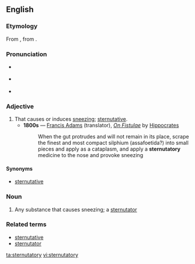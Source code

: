 {{was wotd|2008|February|10}}
==English==

===Etymology===
From {{etyl|la|en}} {{m|la|sternūtātōrius}}, from {{m|la|sternuō||sneeze}}.

===Pronunciation===
* {{a|RP}} {{IPA|/stɜːˈnjuː.təˌtɔːr.i/|lang=en}}
* {{a|US}} {{IPA|/stɝːˈnuː.təˌtɔːr.i/|lang=en}}
* {{audio|en-us-sternutatory.ogg|Audio (US)|lang=en}}

===Adjective===
{{en-adj}}

# That causes or induces [[sneeze|sneezing]]; [[sternutative]].
#* '''1800s''' — [[w:Francis Adams|Francis Adams]] (translator), ''[[s:On Fistulae|On Fistulae]]'' by [[w:Hippocrates|Hippocrates]]
#*: When the gut protrudes and will not remain in its place, scrape the finest and most compact silphium (assafoetida?) into small pieces and apply as a cataplasm, and apply a '''sternutatory''' medicine to the nose and provoke sneezing

====Synonyms====
* {{sense|that causes sneezing}} [[sternutative]]

===Noun===
{{en-noun|sternutatories}}

# Any substance that causes sneezing; a [[sternutator]]

===Related terms===
* [[sternutative]]
* [[sternutator]]

[[ta:sternutatory]]
[[vi:sternutatory]]